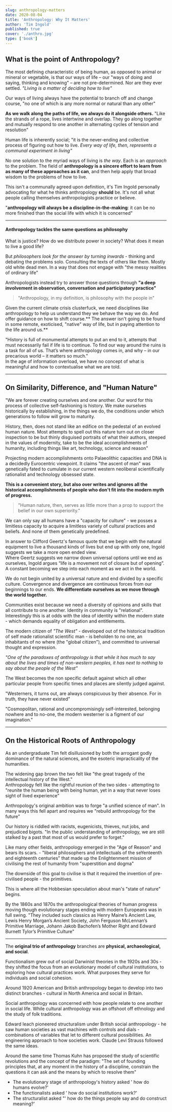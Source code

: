```yaml
---
slug: anthropology-matters
date: 2020-08-04
title: 'Anthropology: Why It Matters'
author: 'Tim Ingold'
published: true
cover: './anthro.jpg'
type: ['book']
---
```


## What is the point of Anthropology?

The most defining characteristic of being human, as opposed to animal or mineral or vegetable, is that our ways of life – our "ways of doing and saying, thinking and knowing" – are not pre-determined. Nor are they ever settled. *"Living is a matter of deciding how to live"*

Our ways of living always have the potential to branch off and change course, "no one of which is any more normal or natural than any other"

**As we walk along the paths of life, we always do it alongside others.** "Like the strands of a rope, lives intertwine and overlap. They go along together and mutually respond to one another in alternating cycles of tension and resolution"

Human life is inherently social; "it is the never-ending and collective process of figuring out how to live. *Every way of life, then, represents a communal experiment in living"*

No one solution to the myriad ways of living is _the way_. Each is an _approach_ to the problem. The field of **anthropology is a sincere effort to learn from as many of these approaches as it can**, and then help apply that broad wisdom to the problems of how to live.

This isn't a communally agreed upon definition, it's Tim Ingold personally advocating for what he thinks anthropology __should__ be. It's not all what people calling themselves anthropologists practice or believe.

"**anthropology will always be a discipline-in-the-making**: it can be no more finished than the social life with which it is concerned"

---

#### Anthropology tackles the same questions as philosophy
What is justice? How do we distribute power in society? What does it mean to live a good life?

But *philosophers look for the answer by turning inwards* - thinking and debating the problems solo. Consulting the texts of others like them. Mostly old white dead men. In a way that does not engage with "the messy realities of ordinary life"

Anthropologists instead try to answer those questions through **"a deep involvement in observation, conversation and participatory practice"**

> "Anthropology, in my definition, is philosophy with the people in"

Given the current climate crisis clusterfuck, we need disciplines like anthropology to help us understand they we behave the way we do. And offer guidance on how to shift course.** The answer isn't going to be found in some remote, exoticised, "native" way of life, but in paying attention to the life around us.**

"History is full of monumental attempts to put an end to it, attempts that must necessarily fail if life is to continue. To find our way around the ruins is a task for all of us. That’s where anthropology comes in, and why – in our precarious world – it matters so much."  
In the age of information overload, we have no concept of what is meaningful and how to contextualise what we are told.

---

## On Similarity, Difference, and "Human Nature"

<SimpleCard width="740px">

"We are forever creating ourselves and one another. Our word for this process of collective self-fashioning is history. We make ourselves historically by establishing, in the things we do, the conditions under which generations to follow will grow to maturity.

History, then, does not stand like an edifice on the pedestal of an evolved human nature. Most attempts to spell out this nature turn out on closer inspection to be but thinly disguised portraits of what their authors, steeped in the values of modernity, take to be the ideal accomplishments of humanity, including things like art, technology, science and reason"

</SimpleCard>

Projecting modern accomplishments onto Palaeolithic capacities and DNA is a decidedly Eurocentric viewpoint. It claims "the ascent of man" was genetically fated to cumulate in our current western neoliberal scientifically rationalist and technology obsessed state.

**This is a convenient story, but also over writes and ignores all the historical accomplishments of people who don't fit into the modern myth of progress.**

> "Human nature, then, serves as little more than a prop to support the belief in our own superiority."

We can only say all humans have a "capacity for culture" - we posses a limitless capacity to acquire a limitless variety of cultural practices and beliefs. And none of them genetically predefined.

In answer to Clifford Geertz's famous quote that we begin with the natural equipment to live a thousand kinds of lives but end up with only one, Ingold suggests we take a more open ended view.  
Where Geertz suggests we narrow down universal options until we end as ourselves, Ingold argues “life is a movement not of closure but of opening”. A constant becoming we step into each moment as we act in the world.

We do not begin united by a universal nature and end divided by a specific culture. Convergence and divergence are continuous forces from our beginnings to our ends. **We differentiate ourselves as we move through the world together.**

Communities exist because we need a diversity of opinions and skills that all contribute to one another. Identity in community is "relational". Interestingly this is at odds with the idea of identity within the modern state - which demands equality of obligation and entitlements.

The modern citizen of _"The West"_ - developed out of the historical tradition of self made rationalist scientific man - is beholden to no one, an inhabitants of no where (the "global citizen"), and committed to universal thought and expression.

_"One of the paradoxes of anthropology is that while it has much to say about the lives and times of non-western peoples, it has next to nothing to say about the people of the West"_

The West becomes the non specific default against which all other particular people from specific times and places are silently judged against.

"Westerners, it turns out, are always conspicuous by their absence. For in truth, they have never existed"  

"Cosmopolitan, rational and uncompromisingly self-interested, belonging nowhere and to no-one, the modern westerner is a figment of our imagination."


---

## On the Historical Roots of Anthropology

As an undergraduate Tim felt disillusioned by both the arrogant godly dominance of the natural sciences, and the esoteric impracticality of the humanities.

The widening gap brown the two felt like "the great tragedy of the intellectual history of the West."  
Anthropology felt like the rightful reunion of the two sides - attempting to "reunite the human being with being human, yet in a way that never loses sight of lived experience"

Anthropology's original ambition was to forge "a unified science of man". In many ways this fell apart and requires we "rebuild anthropology for the future"

Our history is riddled with racists, eugenicists, thieves, nut jobs, and prejudiced bigots. "In the public understanding of anthropology, we are still stalked by a past that most of us would prefer to forget."

Like many other fields, anthropology emerged in the "Age of Reason" and bears its scars. - "liberal philosophers and intellectuals of the seYenteenth and eighteenth centuries" that made up the Enlightenment mission of civilising the rest of humanity from "superstition and dogma"

The downside of this goal to civilise is that it required the invention of pre-civilised people - the primitives.

This is where all the Hobbesian speculation about man's "state of nature" begins. 

By the 1860s and 1870s the anthropological theories of human progress moving though evolutionary stages ending with modern Europeans was in full swing. "They included such classics as Henry Maine’s Ancient Law, Lewis Henry Morgan’s Ancient Society, John Ferguson McLennan’s Primitive Marriage, Johann Jakob Bachofen’s Mother Right and Edward Burnett Tylor’s Primitive Culture"

---

The **original trio of anthropology** branches are **physical, archaeological, and social**.

Functionalism grew out of social Darwinist theories in the 1920s and 30s - they shifted the focus from an evolutionary model of cultural institutions, to exploring how cultural practices work. What purposes they serve for individuals and social cohesion.

Around 1920 American and British anthropology began to develop into two distinct branches - cultural in North America and social in Britain.

Social anthropology was concerned with how people relate to one another in social life. While cultural anthropology was an offshoot off ethnology and the study of folk traditions.

Edward leach pioneered structuralism under British social anthropology - he saw human societies as vast machines with controls and dials - combinations of variables that let to different cultural possibilities. An engineering approach to how societies work. Claude Levi Strauss followed the same ideas.

Around the same time Thomas Kuhn has proposed the study of scientific revolutions and the concept of the paradigm: "The set of founding principles that, at any moment in the history of a discipline, constrain the questions it can ask and the means by which to resolve them"

- The evolutionary stage of anthropology's history asked ' how do humans evolve?'
- The functionalists asked ' how do social institutions work?'
- The structuralist asked "' how do the things people say and do construct meaning?'